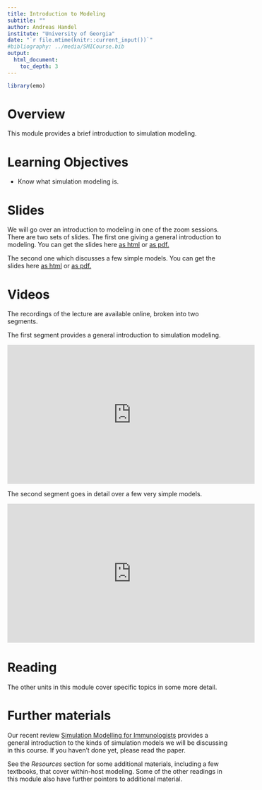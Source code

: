 ```yaml
---
title: Introduction to Modeling
subtitle: ""
author: Andreas Handel
institute: "University of Georgia"
date: "`r file.mtime(knitr::current_input())`"
#bibliography: ../media/SMICourse.bib
output: 
  html_document:
    toc_depth: 3
---
```


```r
library(emo)
```


# Overview
This module provides a brief introduction to simulation modeling.

# Learning Objectives
* Know what simulation modeling is.

# Slides
We will go over an introduction to modeling in one of the zoom sessions. 
There are two sets of slides. 
The first one giving a general introduction to modeling. You can get the slides here [as html](./slides/Introduction_to_Modeling_Slides.html) or [as pdf.](./slides/Introduction_to_Modeling_Slides.pdf)

The second one which discusses a few simple models. You can get the slides here [as html](./slides/Simple_Models_Slides.html) or [as pdf.](./slides/Simple_Models_Slides.pdf)

# Videos

The recordings of the lecture are available online, broken into two segments. 

The first segment provides a general introduction to simulation modeling.

<p>
<iframe width="560" height="315" src="https://www.youtube.com/embed/BxSSU-uHjUQ" frameborder="0" allow="accelerometer; autoplay; encrypted-media; gyroscope; picture-in-picture" allowfullscreen></iframe>
</p>


The second segment goes in detail over a few very simple models.

<p>
<iframe width="560" height="315" src="https://www.youtube.com/embed/sIYiFAfMH08" frameborder="0" allow="accelerometer; autoplay; encrypted-media; gyroscope; picture-in-picture" allowfullscreen></iframe>
</p>




# Reading

The other units in this module cover specific topics in some more detail.


# Further materials

Our recent review [Simulation Modelling for Immunologists](https://handelgroup.uga.edu/publication/2020-handel-natrevimm/) provides a general introduction to the kinds of simulation models we will be discussing in this course. If you haven't done yet, please read the paper. 

See the _Resources_ section for some additional materials, including a few textbooks, that cover within-host modeling. Some of the other readings in this module also have further pointers to additional material.
